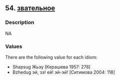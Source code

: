 ## 54. <a href =  'https://agricolamz.github.io/The_Circassian_Isoglosses_Database/54.html'>звательное</a>
### Description

NA


### Values
There are the following value for each idiom:

* Shapsug Жьэу [Керашева 1957: 278]
* Bzhedug эй, зэ! ей! эй-эй! [Ситимова 2004: 118]

